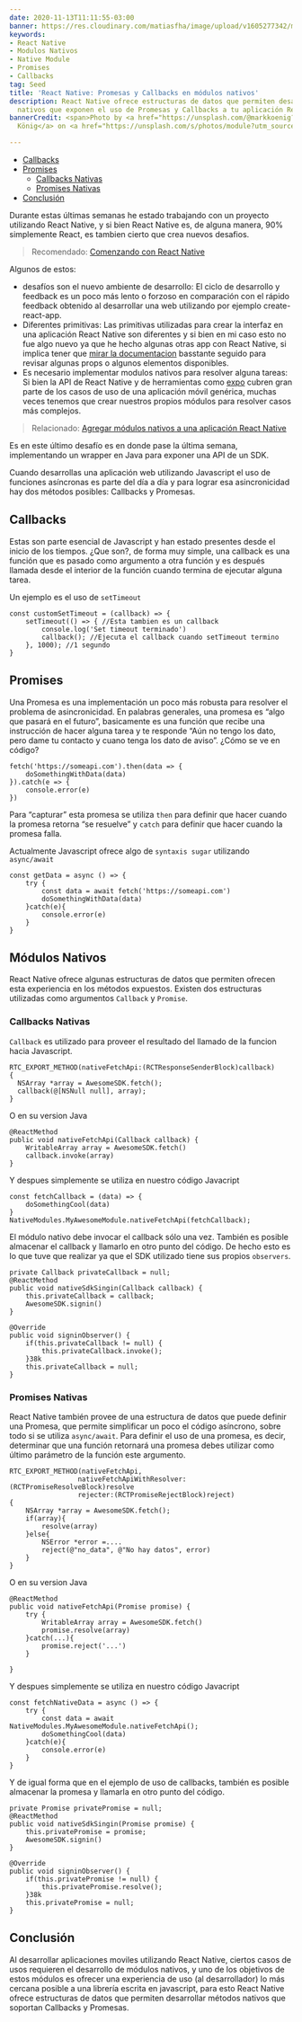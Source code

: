 ```yaml
---
date: 2020-11-13T11:11:55-03:00
banner: https://res.cloudinary.com/matiasfha/image/upload/v1605277342/mark-konig-IwRPMHU1PpE-unsplash_ejulel.jpg
keywords:
- React Native
- Modulos Nativos
- Native Module
- Promises
- Callbacks
tag: Seed
title: 'React Native: Promesas y Callbacks en módulos nativos'
description: React Native ofrece estructuras de datos que permiten desarrollar módulos
  nativos que exponen el uso de Promesas y Callbacks a tu aplicación React Native
bannerCredit: <span>Photo by <a href="https://unsplash.com/@markkoenig?utm_source=unsplash&amp;utm_medium=referral&amp;utm_content=creditCopyText">Mark
  König</a> on <a href="https://unsplash.com/s/photos/module?utm_source=unsplash&amp;utm_medium=referral&amp;utm_content=creditCopyText">Unsplash</a></span>

---
```

* [Callbacks](#callbacks)
* [Promises](#promises)
  * [Callbacks Nativas](#callbacks-nativas)
  * [Promises Nativas](#promises-nativas)
* [Conclusión](#conclusi-n)

Durante estas últimas semanas he estado trabajando con un proyecto utilizando React Native, y si bien React Native es, de alguna manera, 90% simplemente React, es tambien cierto que crea nuevos desafios.

> Recomendado: [Comenzando con React Native](https://matiashernandez.dev/comenzando-con-react-native)

Algunos de estos:

* desafíos son el nuevo ambiente de desarrollo: El ciclo de desarrollo y feedback es un poco más lento o forzoso en comparación con el rápido feedback obtenido al desarrollar una web utilizando por ejemplo create-react-app.
* Diferentes primitivas: Las primitivas utilizadas para crear la interfaz en una aplicación React Native son diferentes y si bien en mi caso esto no fue algo nuevo ya que he hecho algunas otras app con React Native, si implica tener que [mirar la documentacion](http://reactnative.dev/) basstante seguido para revisar algunas props o algunos elementos disponibles.
* Es necesario implementar modulos nativos para resolver alguna tareas: Si bien la API de React Native y de herramientas como [expo](http://expo.io/) cubren gran parte de los casos de uso de una aplicación móvil genérica, muchas veces tenemos que crear nuestros propios módulos para resolver casos más complejos.

> Relacionado: [Agregar módulos nativos a una aplicación React Native](https://matiashernandez.dev/agregar-modulos-nativos-a-una-aplicacion-react-native)

Es en este último desafío es en donde pase la última semana, implementando un wrapper en Java para exponer una API de un SDK.

Cuando desarrollas una aplicación web utilizando Javascript el uso de funciones asíncronas es parte del día a día y para lograr esa asincronicidad hay dos métodos posibles: Callbacks y Promesas.

## Callbacks

Estas son parte esencial de Javascript y han estado presentes desde el inicio de los tiempos. ¿Que son?, de forma muy simple, una callback es una función que es pasado como argumento a otra función y es después llamada desde el interior de la función cuando termina de ejecutar alguna tarea.

Un ejemplo es el uso de `setTimeout`

    const customSetTimeout = (callback) => {
        setTimeout(() => { //Esta tambien es un callback
            console.log('Set timeout terminado')
            callback(); //Ejecuta el callback cuando setTimeout termino
        }, 1000); //1 segundo
    }

## Promises

Una Promesa es una implementación un poco más robusta para resolver el problema de asincronicidad. En palabras generales, una promesa es “algo que pasará en el futuro”, basicamente es una función que recibe una instrucción de hacer alguna tarea y te responde “Aún no tengo los dato, pero dame tu contacto y cuano tenga los dato de aviso”. ¿Cómo se ve en código?

    fetch('https://someapi.com').then(data => {
        doSomethingWithData(data)
    }).catch(e => {
        console.error(e)
    })

Para “capturar” esta promesa se utiliza `then` para definir que hacer cuando la promesa retorna “se resuelve” y `catch` para definir que hacer cuando la promesa falla.

Actualmente Javascript ofrece algo de `syntaxis sugar` utilizando `async/await`

    const getData = async () => {
        try {
            const data = await fetch('https://someapi.com')
            doSomethingWithData(data)
        }catch(e){
            console.error(e)
        }
    }

## Módulos Nativos

React Native ofrece  algunas estructuras de datos que permiten ofrecen esta experiencia en los métodos expuestos. Existen dos estructuras utilizadas como argumentos `Callback` y `Promise`.

### Callbacks Nativas

`Callback` es utilizado para proveer el resultado del llamado de la funcion hacia Javascript.

    RTC_EXPORT_METHOD(nativeFetchApi:(RCTResponseSenderBlock)callback)
    {
      NSArray *array = AwesomeSDK.fetch();
      callback(@[NSNull null], array);
    }

O en su version Java

    @ReactMethod
    public void nativeFetchApi(Callback callback) {
        WritableArray array = AwesomeSDK.fetch() 
        callback.invoke(array)
    }

Y despues simplemente se utiliza en nuestro código Javacript

    const fetchCallback = (data) => {
        doSomethingCool(data)
    }
    NativeModules.MyAwesomeModule.nativeFetchApi(fetchCallback);

El módulo nativo debe invocar el callback sólo una vez. También es posible almacenar el callback y llamarlo en otro punto del código. De hecho esto es lo que tuve que realizar ya que el SDK utilizado tiene sus propios `observers`.

    private Callback privateCallback = null;
    @ReactMethod
    public void nativeSdkSingin(Callback callback) {
        this.privateCallback = callback;
        AwesomeSDK.signin() 
    }
    
    @Override
    public void signinObserver() {
        if(this.privateCallback != null) {
            this.privateCallback.invoke();
        }38k
        this.privateCallback = null;
    }

### Promises Nativas

React Native también provee de una estructura de datos que puede definir una Promesa, que permite simplificar un poco el código asíncrono, sobre todo si se utiliza `async/await`. Para definir el uso de una promesa, es decir, determinar que una función retornará una promesa debes utilizar como último parámetro de la función este argumento.

    RTC_EXPORT_METHOD(nativeFetchApi,
                     nativeFetchApiWithResolver:(RCTPromiseResolveBlock)resolve
                     rejecter:(RCTPromiseRejectBlock)reject)
    {
        NSArray *array = AwesomeSDK.fetch();
        if(array){
            resolve(array)
        }else{
            NSError *error =....
            reject(@"no_data", @"No hay datos", error)
        }
    }

O en su version Java

    @ReactMethod
    public void nativeFetchApi(Promise promise) {
        try {
            WritableArray array = AwesomeSDK.fetch() 
            promise.resolve(array)
        }catch(...){
            promise.reject('...')
        }
    
    }

Y despues simplemente se utiliza en nuestro código Javacript

    const fetchNativeData = async () => {
        try {
            const data = await NativeModules.MyAwesomeModule.nativeFetchApi();
            doSomethingCool(data)
        }catch(e){
            console.error(e)
        }
    }

Y de igual forma que en el ejemplo de uso de callbacks, también es posible almacenar la promesa y llamarla en otro punto del código.

    private Promise privatePromise = null;
    @ReactMethod
    public void nativeSdkSingin(Promise promise) {
        this.privatePromise = promise;
        AwesomeSDK.signin() 
    }
    
    @Override
    public void signinObserver() {
        if(this.privatePromise != null) {
            this.privatePromise.resolve();
        }38k
        this.privatePromise = null;
    }

## Conclusión

Al desarrollar aplicaciones moviles utilizando React Native, ciertos casos de usos requieren el desarrollo de módulos nativos, y uno de los objetivos de estos módulos es ofrecer una experiencia de uso (al desarrollador) lo más cercana posible a una librería escrita en javascript, para esto React Native ofrece estructuras de datos que permiten desarrollar métodos nativos que soportan Callbacks y Promesas.